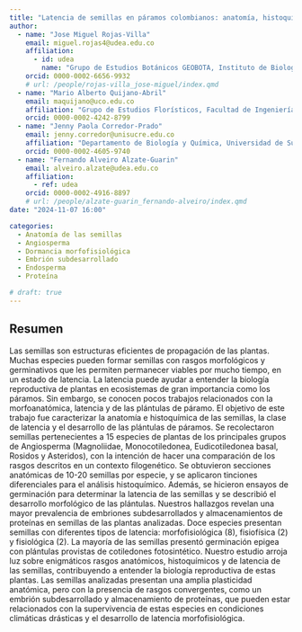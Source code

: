 ```yaml
---
title: "Latencia de semillas en páramos colombianos: anatomía, histoquímica y desarrollo de plántulas"
author:
  - name: "Jose Miguel Rojas-Villa"
    email: miguel.rojas4@udea.edu.co
    affiliation:
      - id: udea
        name: "Grupo de Estudios Botánicos GEOBOTA, Instituto de Biología, Facultad de Ciencias Exactas y Naturales, Universidad de Antioquia UdeA"
    orcid: 0000-0002-6656-9932
    # url: /people/rojas-villa_jose-miguel/index.qmd
  - name: "Mario Alberto Quijano-Abril"
    email: maquijano@uco.edu.co
    affiliation: "Grupo de Estudios Florísticos, Facultad de Ingenierías, Universidad Católica de Oriente"
    orcid: 0000-0002-4242-8799
  - name: "Jenny Paola Corredor-Prado"
    email: jenny.corredor@unisucre.edu.co
    affiliation: "Departamento de Biología y Química, Universidad de Sucre"
    orcid: 0000-0002-4605-9740
  - name: "Fernando Alveiro Alzate-Guarin"
    email: alveiro.alzate@udea.edu.co
    affiliation:
      - ref: udea
    orcid: 0000-0002-4916-8897
    # url: /people/alzate-guarin_fernando-alveiro/index.qmd
date: "2024-11-07 16:00"

categories:
  - Anatomía de las semillas
  - Angiosperma
  - Dormancia morfofisiológica
  - Embrión subdesarrollado
  - Endosperma
  - Proteína

# draft: true
---
```


## Resumen

Las semillas son estructuras eficientes de propagación de las plantas. Muchas especies pueden formar semillas con rasgos morfológicos y germinativos que les permiten permanecer viables por mucho tiempo, en un estado de latencia. La latencia puede ayudar a entender la biología reproductiva de plantas en ecosistemas de gran importancia como los páramos. Sin embargo, se conocen pocos trabajos relacionados con la morfoanatómica, latencia y de las plántulas de páramo. El objetivo de este trabajo fue caracterizar la anatomía e histoquímica de las semillas, la clase de latencia y el desarrollo de las plántulas de páramos. Se recolectaron semillas pertenecientes a 15 especies de plantas de los principales grupos de Angiosperma (Magnoliidae, Monocotiledonea, Eudicotiledonea basal, Rosidos y Asteridos), con la intención de hacer una comparación de los rasgos descritos en un contexto filogenético. Se obtuvieron secciones anatómicas de 10-20 semillas por especie, y se aplicaron tinciones diferenciales para el análisis histoquímico. Además, se hicieron ensayos de germinación para determinar la latencia de las semillas y se describió el desarrollo morfológico de las plántulas. Nuestros hallazgos revelan una mayor prevalencia de embriones subdesarrollados y almacenamientos de proteínas en semillas de las plantas analizadas. Doce especies presentan semillas con diferentes tipos de latencia: morfofisiológica (8), fisiofísica (2) y fisiológica (2). La mayoría de las semillas presentó germinación epigea con plántulas provistas de cotiledones fotosintético. Nuestro estudio arroja luz sobre enigmáticos rasgos anatómicos, histoquímicos y de latencia de las semillas, contribuyendo a entender la biología reproductiva de estas plantas. Las semillas analizadas presentan una amplia plasticidad anatómica, pero con la presencia de rasgos convergentes, como un embrión subdesarrollado y almacenamiento de proteínas, que pueden estar relacionados con la supervivencia de estas especies en condiciones climáticas drásticas y el desarrollo de latencia morfofisiológica.

<!-- ## Presentación -->

<!-- ```{=html} -->
<!-- <object data="presentacion_xii-ccb.pdf" type="application/pdf" width="800" height="540"> -->
<!--     <p>Parece que no tienes un plugin PDF para este navegador. -->
<!--     No pasa nada… puede hacer <a href="presentacion_xii-ccb.pdf">clic aquí  -->
<!--     para descargar el archivo PDF.</a></p> -->
<!-- </object> -->
<!-- ``` -->

<!-- ## Citación -->
